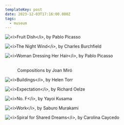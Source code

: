 ```yaml
---
templateKey: post
date: 2023-12-03T17:16:00.000Z
tags:
  - museum
---
```

![](../../assets/art/20231203-fruit-dish.jpg "<i>Fruit Dish</i>, by Pablo Picasso")

![](../../assets/art/20231203-the-night-wind.jpg "<i>The Night Wind</i>, by Charles Burchfield")

![](../../assets/art/20231203-woman-dressing-her-hair.jpg "<i>Woman Dressing Her Hair</i>, by Pablo Picasso")

<figure>
  <div className="grid md:grid-cols-2 gap-4">
    <img src="../../assets/art/20231203-miro-1.jpg" alt="" />
    <img src="../../assets/art/20231203-miro-2.jpg" alt="" />
  </div>
  <figcaption>Compositions by Joan Miró</figcaption>
</figure>

![](../../assets/art/20231203-buildings.jpg "<i>Buildings</i>, by Helen Torr")

![](../../assets/art/20231203-expectation.jpg "<i>Expectation</i>, by Richard Oelze")

![](../../assets/art/20231203-no-f.jpg "<i>No. F</i>, by Yayoi Kusama")

![](../../assets/art/20231203-work.jpg "<i>Work</i>, by Saburo Murakami")

![](../../assets/art/20231203-IMG_8319.jpg "<i>Spiral for Shared Dreams</i>, by Carolina Caycedo")